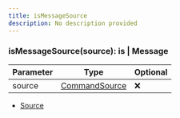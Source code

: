 ```yaml
---
title: isMessageSource
description: No description provided
---
```



### isMessageSource(source):  is | Message

| Parameter | Type | Optional |
| ----------- | ----------- | ----------- |
| source | [CommandSource](/docs/api-reference/types/CommandSource) | ❌ |


- [Source](https://github.com/underctrl-io/commandkit/blob/83ef44f10b86e30835e8636786e5222cac412af9/packages/commandkit/src/app/commands/helpers.ts#L5)